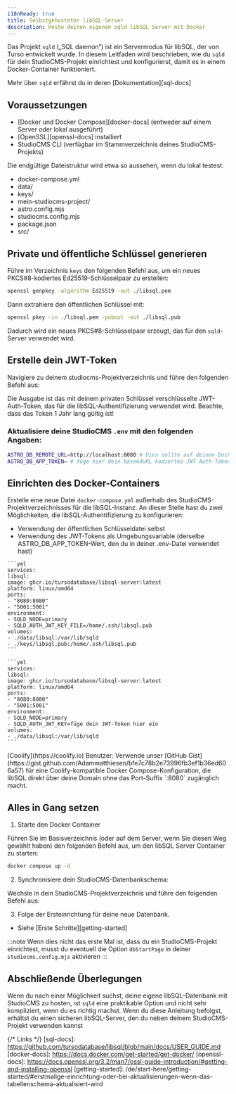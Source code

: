 ```yaml
---
i18nReady: true
title: Selbstgehosteter libSQL-Server
description: Hoste deinen eigenen sqld libSQL Server mit Docker
---
```



Das Projekt `sqld` („SQL daemon“) ist ein Servermodus für libSQL, der von Turso entwickelt wurde.  In diesem Leitfaden wird beschrieben, wie du `sqld` für dein StudioCMS-Projekt einrichtest und konfigurierst, damit es in einem Docker-Container funktioniert.

<ReadMore>Mehr über `sqld` erfährst du in deren [Dokumentation][sql-docs]</ReadMore>

## Voraussetzungen

- [Docker und Docker Compose][docker-docs] (entweder auf einem Server oder lokal ausgeführt)
- [OpenSSL][openssl-docs] installiert
- StudioCMS CLI (verfügbar im Stammverzeichnis deines StudioCMS-Projekts)

Die endgültige Dateistruktur wird etwa so aussehen, wenn du lokal testest:

<FileTree>

  - docker-compose.yml
  - data/
  - keys/
  - mein-studiocms-project/
  - astro.config.mjs
  - studiocms.config.mjs
  - package.json
  - src/

</FileTree>

## Private und öffentliche Schlüssel generieren

Führe im Verzeichnis `keys` den folgenden Befehl aus, um ein neues PKCS#8-kodiertes Ed25519-Schlüsselpaar zu erstellen:

```bash  
openssl genpkey -algorithm Ed25519 -out ./libsql.pem  
```  

Dann extrahiere den öffentlichen Schlüssel mit:

```bash
openssl pkey -in ./libsql.pem -pubout -out ./libsql.pub
```

Dadurch wird ein neues PKCS#8-Schlüsselpaar erzeugt, das für den `sqld`-Server verwendet wird.

## Erstelle dein JWT-Token

Navigiere zu deinem studiocms-Projektverzeichnis und führe den folgenden Befehl aus:

<PackageManagers pkg='studiocms' type='run' args='crypto gen-jwt "../keys/libsql.pem" -c "iss=admin" -e 31556926' />

Die Ausgabe ist das mit deinem privaten Schlüssel verschlüsselte JWT-Auth-Token, das für die libSQL-Authentifizierung verwendet wird. Beachte, dass das Token 1 Jahr lang gültig ist!

### Aktualisiere deine StudioCMS `.env` mit den folgenden Angaben:

```sh
ASTRO_DB_REMOTE_URL=http://localhost:8080 # Dies sollte auf deinen Docker-Server/dein lokales System zeigen
ASTRO_DB_APP_TOKEN= # füge hier dein base64URL kodiertes JWT Auth-Token ein
```

## Einrichten des Docker-Containers

Erstelle eine neue Datei `docker-compose.yml` außerhalb des StudioCMS-Projektverzeichnisses für die libSQL-Instanz. An dieser Stelle hast du zwei Möglichkeiten, die libSQL-Authentifizierung zu konfigurieren:

- Verwendung der öffentlichen Schlüsseldatei selbst
- Verwendung des JWT-Tokens als Umgebungsvariable (derselbe ASTRO_DB_APP_TOKEN-Wert, den du in deiner .env-Datei verwendet hast)

<Tabs>

  <TabItem label="Datei mit öffentlichem Schlüssel">

    ```yml
    services:
    libsql:
    image: ghcr.io/tursodatabase/libsql-server:latest
    platform: linux/amd64
    ports:
    - "8080:8080"
    - "5001:5001"
    environment:
    - SQLD_NODE=primary
    - SQLD_AUTH_JWT_KEY_FILE=/home/.ssh/libsql.pub
    volumes:
    - ./data/libsql:/var/lib/sqld
    - ./keys/libsql.pub:/home/.ssh/libsql.pub
    ```

  </TabItem>

  <TabItem label="JWT-Token">

    ```yml
    services:
    libsql:
    image: ghcr.io/tursodatabase/libsql-server:latest
    platform: linux/amd64
    ports:
    - "8080:8080"
    - "5001:5001"
    environment:
    - SQLD_NODE=primary
    - SQLD_AUTH_JWT_KEY=füge dein JWT-Token hier ein
    volumes:
    - ./data/libsql:/var/lib/sqld
    ```

  </TabItem>

</Tabs>

<Aside type="note" title="Bereitstellen auf Coolify?">
  [Coolify](https://coolify.io) Benutzer: Verwende unser [GitHub Gist](https://gist.github.com/Adammatthiesen/bfe7c78b2e73996fb3ef1b36ed606a57) für eine Coolify-kompatible Docker Compose-Konfiguration, die libSQL direkt über deine Domain ohne das Port-Suffix `:8080` zugänglich macht.
</Aside>

## Alles in Gang setzen

<Steps>

  1. Starte den Docker Container

  Führen Sie im Basisverzeichnis (oder auf dem Server, wenn Sie diesen Weg gewählt haben) den folgenden Befehl aus, um den libSQL Server Container zu starten:

  ```sh
  docker compose up -d
  ```

  2. Synchronisiere dein StudioCMS-Datenbankschema:

  Wechsle in dein StudioCMS-Projektverzeichnis und führe den folgenden Befehl aus:

  <PackageManagers type="exec" args="astro db push --remote" />

  3. Folge der Ersteinrichtung für deine neue Datenbank.

  - Siehe [Erste Schritte][getting-started]

  :::note
  Wenn dies nicht das erste Mal ist, dass du ein StudioCMS-Projekt einrichtest, musst du eventuell die Option `dbStartPage` in deiner `studiocms.config.mjs` aktivieren
  :::

</Steps>

## Abschließende Überlegungen

Wenn du nach einer Möglichkeit suchst, deine eigene libSQL-Datenbank mit StudioCMS zu hosten, ist `sqld` eine praktikable Option und nicht sehr kompliziert, wenn du es richtig machst. Wenn du diese Anleitung befolgst, erhältst du einen sicheren libSQL-Server, den du neben deinem StudioCMS-Projekt verwenden kannst

{/* Links */}
[sql-docs]: https://github.com/tursodatabase/libsql/blob/main/docs/USER_GUIDE.md
[docker-docs]: https://docs.docker.com/get-started/get-docker/
[openssl-docs]: https://docs.openssl.org/3.2/man7/ossl-guide-introduction/#getting-and-installing-openssl
[getting-started]: /de/start-here/getting-started/#erstmalige-einrichtung-oder-bei-aktualisierungen-wenn-das-tabellenschema-aktualisiert-wird